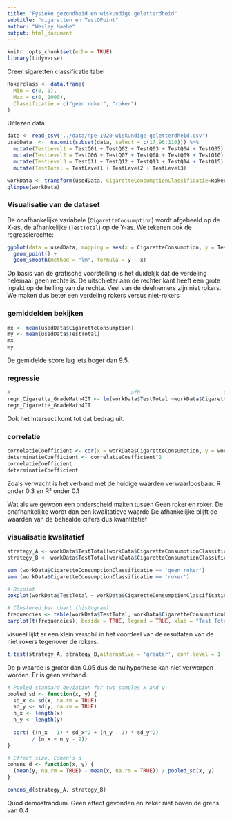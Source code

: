 ```yaml
---
title: "Fysieke gezondheid en wiskundige geletterdheid"
subtitle: "cigaretten en TestQPoint"
author: "Wesley Maebe"
output: html_document
---
```


```r
knitr::opts_chunk$set(echo = TRUE)
library(tidyverse)
```

Creer sigaretten classificatie tabel

```r
Rokerclass <- data.frame(
  Min = c(0, 1),
  Max = c(0, 1000),
  Classificatie = c("geen roker", "roker")
)
```

Uitlezen data

```r
data <- read_csv('../data/npe-1920-wiskundige-geletterdheid.csv')
usedData  <-  na.omit(subset(data, select = c(17,96:110))) %>%
  mutate(TestLevel1 = TestQ01 + TestQ02 + TestQ03 + TestQ04 + TestQ05) %>%
  mutate(TestLevel2 = TestQ06 + TestQ07 + TestQ08 + TestQ09 + TestQ10) %>%
  mutate(TestLevel3 = TestQ11 + TestQ12 + TestQ13 + TestQ14 + TestQ15) %>%
  mutate(TestTotal = TestLevel1 + TestLevel2 + TestLevel3)

workData <- transform(usedData, CigaretteConsumptionClassificatie=Rokerclass$Classificatie[findInterval(CigaretteConsumption,Rokerclass$Min)])
glimpse(workData)
```

### Visualisatie van de dataset
De onafhankelijke variabele (`CigaretteConsumption`) wordt afgebeeld op de X-as, de afhankelijke (`TestTotal`) op de Y-as. We tekenen ook de regressierechte:

```r
ggplot(data = usedData, mapping = aes(x = CigaretteConsumption, y = TestTotal)) +
  geom_point() +
  geom_smooth(method = "lm", formula = y ~ x)
```
Op basis van de grafische voorstelling is het duidelijk dat de verdeling helemaal geen rechte is. De uitschieter aan de rechter kant heeft een grote inpakt op de helling van de rechte. Veel van de deelnemers zijn niet rokers. We maken dus beter een verdeling rokers versus niet-rokers

### gemiddelden bekijken

```r
mx <- mean(usedData$CigaretteConsumption)
my <- mean(usedData$TestTotal)
mx
my
```
De gemidelde score lag iets hoger dan 9.5.

### regressie

```r
#                                       afh                           onafh
regr_Cigarette_GradeMath4IT <- lm(workData$TestTotal ~workData$CigaretteConsumption)
regr_Cigarette_GradeMath4IT
```
Ook het intersect komt tot dat bedrag uit.

### correlatie

```r
correlatieCoefficient <- cor(x = workData$CigaretteConsumption, y = workData$TestTotal)
determinatieCoefficient <- correlatieCoefficient^2
correlatieCoefficient
determinatieCoefficient
```

Zoals verwacht is het verband met de huidige waarden verwaarloosbaar. R onder 0.3 en R² onder 0.1

Wat als we gewoon een onderscheid maken tussen Geen roker en roker.
De onafhankelijke wordt dan een kwalitatieve waarde
De afhankelijke blijft de waarden van de behaalde cijfers dus kwantitatief

### visualisatie kwalitatief

```r
strategy_A <- workData$TestTotal[workData$CigaretteConsumptionClassificatie == 'geen roker']
strategy_B <- workData$TestTotal[workData$CigaretteConsumptionClassificatie == 'roker']
```

```r
sum (workData$CigaretteConsumptionClassificatie == 'geen roker')
sum (workData$CigaretteConsumptionClassificatie == 'roker')
```

```r
# Boxplot
boxplot(workData$TestTotal ~ workData$CigaretteConsumptionClassificatie, horizontal = TRUE, xlab = "Test totaal", ylab = "Cigarette Consumption")

# Clustered bar chart (histogram)
frequencies <- table(workData$TestTotal, workData$CigaretteConsumptionClassificatie)
barplot(t(frequencies), beside = TRUE, legend = TRUE, xlab = "Test Totaal", ylab = "Cigarette Comsumption")
```

visueel lijkt er een klein verschil in het voordeel van de resultaten van de niet rokers tegenover de rokers.

```r
t.test(strategy_A, strategy_B,alternative = 'greater', conf.level = 1 - 0.05)
```
De p waarde is groter dan 0.05 dus de nulhypothese kan niet verworpen worden. Er is geen verband.

```r
# Pooled standard deviation for two samples x and y
pooled_sd <- function(x, y) {
  sd_x <- sd(x, na.rm = TRUE)
  sd_y <- sd(y, na.rm = TRUE)
  n_x <- length(x)
  n_y <- length(y)
  
  sqrt( ((n_x - 1) * sd_x^2 + (n_y - 1) * sd_y^2)
        / (n_x + n_y - 2))
}

# Effect size, Cohen's d
cohens_d <- function(x, y) {
  (mean(y, na.rm = TRUE) - mean(x, na.rm = TRUE)) / pooled_sd(x, y)
}
```

```r
cohens_d(strategy_A, strategy_B)
```
Quod demostrandum. Geen effect gevonden en zeker niet boven de grens van 0.4